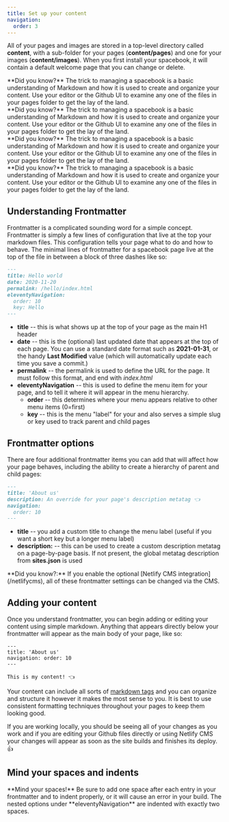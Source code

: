 ```yaml
---
title: Set up your content
navigation:
  order: 3
---
```



All of your pages and images are stored in a top-level directory called **content**, with a sub-folder for your pages (**content/pages**) and one for your images (**content/images**). When you first install your spacebook, it will contain a default welcome page that you can change or delete.

<Aside>
  **Did you know?** The trick to managing a spacebook is a basic understanding of Markdown and how it is used to create
  and organize your content. Use your editor or the Github UI to examine any one of the files in your pages folder to
  get the lay of the land.
</Aside>

<Aside theme='blue'>
  **Did you know?** The trick to managing a spacebook is a basic understanding of Markdown and how it is used to create
  and organize your content. Use your editor or the Github UI to examine any one of the files in your pages folder to
  get the lay of the land.
</Aside>

<Aside theme='pink'>
  **Did you know?** The trick to managing a spacebook is a basic understanding of Markdown and how it is used to create
  and organize your content. Use your editor or the Github UI to examine any one of the files in your pages folder to
  get the lay of the land.
</Aside>

<Aside theme='green'>
  **Did you know?** The trick to managing a spacebook is a basic understanding of Markdown and how it is used to create
  and organize your content. Use your editor or the Github UI to examine any one of the files in your pages folder to
  get the lay of the land.
</Aside>

## Understanding Frontmatter

Frontmatter is a complicated sounding word for a simple concept. Frontmatter is simply a few lines of configuration that live at the top your markdown files. This configuration tells your page what to do and how to behave. The minimal lines of frontmatter for a spacebook page live at the top of the file in between a block of three dashes like so:

```md
---
title: Hello world
date: 2020-11-20
permalink: /hello/index.html
eleventyNavigation:
  order: 10
  key: Hello
---
```

- **title** -- this is what shows up at the top of your page as the main H1 header
- **date** -- this is the (optional) last updated date that appears at the top of each page. You can use a standard date format such as **2021-01-31**, or the handy **Last Modified** value (which will automatically update each time you save a commit.)
- **permalink** -- the permalink is used to define the URL for the page. It must follow this format, and end with _index.html_
- **eleventyNavigation** -- this is used to define the menu item for your page, and to tell it where it will appear in the menu hierarchy.
  - **order** -- this determines where your menu appears relative to other menu items (0=first)
  - **key** -- this is the menu "label" for your and also serves a simple slug or key used to track parent and child pages

## Frontmatter options

There are four additional frontmatter items you can add that will affect how your page behaves, including the ability to create a hierarchy of parent and child pages:

```md
---
title: 'About us'
description: An override for your page's description metatag 👈
navigation:
  order: 10
---
```

- **title** -- you add a custom title to change the menu label (useful if you want a short key but a longer menu label)
- **description:** -- this can be used to create a custom description metatag on a page-by-page basis. If not present, the global metatag description from **sites.json** is used

<Aside>
  **Did you know?:** If you enable the optional [Netlify CMS integration](/netlifycms), all of these frontmatter
  settings can be changed via the CMS.
</Aside>

## Adding your content

Once you understand frontmatter, you can begin adding or editing your content using simple markdown. Anything that appears directly below your frontmatter will appear as the main body of your page, like so:

```astro
---
title: 'About us'
navigation: order: 10
---

This is my content! 👈
```

Your content can include all sorts of [markdown tags](/tips-and-tricks/markdown) and you can organize and structure it however it makes the most sense to you. It is best to use consistent formatting techniques throughout your pages to keep them looking good.

If you are working locally, you should be seeing all of your changes as you work and if you are editing your Github files directly or using Netlify CMS your changes will appear as soon as the site builds and finishes its deploy. 👍

## Mind your spaces and indents

<Aside>
  **Mind your spaces!** Be sure to add one space after each entry in your frontmatter and to indent properly, or it will
  cause an error in your build. The nested options under **eleventyNavigation** are indented with exactly two spaces.
</Aside>
